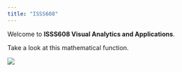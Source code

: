 ```yaml
---
title: "ISSS608"
---
```


Welcome to **ISSS608 Visual Analytics and Applications**.

Take a look at this mathematical function.

![](images/Ackermann function.jpg)

